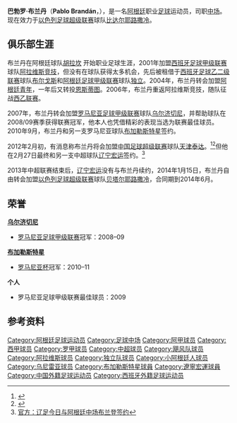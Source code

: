 {{noteta|G1=足球}}{{infobox Football biography
| playername     = 巴勃罗·布兰丹<br>Pablo Brandán
| image          = [[File:Pablo_Brandán.jpg|File:Pablo Brandán.jpg]]
| fullname       = Pablo Daniel Brandán
| height         = {{height|meter=1.80}}
| dateofbirth    = {{Birth date and age|1983|3|5|df=yes}}
| cityofbirth    = [[布宜诺斯艾利斯|布宜诺斯艾利斯]]
| countryofbirth = [[阿根廷|阿根廷]]
| currentclub    = [[贝塔尔耶路撒冷足球俱乐部|贝塔尔耶路撒冷]]
| clubnumber     = 25
| position       = [[中场#防守中场|防守中场]] / [[后卫_(足球)#边后卫|左后卫]]
| youthyears1    = | youthclubs1 =
| years1         = 2000 | clubs1 = [[胡拉坎竞技俱乐部|胡拉坎]]                         | caps1 = 25  | goals1 = 3
| years2         = 2001–2003 | clubs2 = [[阿拉维斯竞技|阿拉维斯竞技]]                                 | caps2 =  2  | goals2 = 0
| years3         = 2002      | clubs3 = → [[布尔戈斯足球俱乐部|布尔戈斯]] (租借)                        | caps3 = 10  | goals3 = 1
| years4         = 2003 | clubs4 = → [[独立竞技俱乐部|独立]] (租借)         | caps4 =  6  | goals4 = 0
| years5         = 2004–2005 | clubs5 = [[阿根廷青年|阿根廷青年]]                                    | caps5 = 13  | goals5 = 0
| years6         = 2005–2006 | clubs6 = [[恩斯蒂图竞技俱乐部|恩斯蒂图]]  | caps6 = 24  | goals6 = 2
| years7         = 2006–2007 | clubs7 = [[阿拉维斯竞技|阿拉维斯竞技]]                                      | caps7 = 18  | goals7 = 0
| years8         = 2007–2010 | clubs8 = [[乌尔济切尼足球俱乐部|乌尔济切尼]]                   | caps8 = 73  | goals8 = 5
| years9         = 2010–2012 | clubs9 = [[布加勒斯特星足球俱乐部|布加勒斯特星]]              | caps9 = 43  | goals9 = 0
| years10       =2012-2013 | clubs10 = [[辽宁宏运足球俱乐部|辽宁宏运]]                           | caps10 = 48  | goals10 = 1
| years11       =2014 | clubs11 = [[贝塔尔耶路撒冷足球俱乐部|贝塔尔耶路撒冷]]                     | caps11 = 7  | goals11 = 1     
| nationalyears1 =   | nationalteam1 = 阿根廷U-20             
| nationalcaps1  =   | nationalgoals1 = 
| pcupdate       = 2014年4月7日
| ntupdate       =
}}
'''巴勃罗·布兰丹'''（'''Pablo Brandán'''，{{bd|1983年|3月5日|||Brandan, Pablo}}），是一名[[阿根廷|阿根廷]]职业[[足球|足球]]运动员，司职[[中场|中场]]。现在效力于[[以色列足球超级联赛|以色列足球超级联赛]]球队[[比达尔耶路撒冷足球俱乐部|比达尔耶路撒冷]]。

==俱乐部生涯==
布兰丹在阿根廷球队[[胡拉坎竞技俱乐部|胡拉坎]] 开始职业足球生涯，2001年加盟[[西班牙足球甲级联赛|西班牙足球甲级联赛]]球队[[阿拉维斯竞技|阿拉维斯竞技]]，但没有在球队获得太多机会，先后被租借于[[西班牙足球乙二级联赛|西班牙足球乙二级联赛]]球队[[布尔戈斯足球俱乐部|布尔戈斯]]和[[阿根廷足球甲级联赛|阿根廷足球甲级联赛]]球队[[独立竞技俱乐部|独立]]。2004年，布兰丹转会加盟[[阿根廷青年|阿根廷青年]]，一年后又转投[[恩斯蒂图竞技俱乐部|恩斯蒂图]]。2006年，布兰丹重返阿拉维斯竞技，随队征战[[西班牙足球乙级联赛|西乙联赛]]。

2007年，布兰丹转会加盟[[罗马尼亚足球甲级联赛|罗马尼亚足球甲级联赛]]球队[[乌尔济切尼足球俱乐部|乌尔济切尼]]，并帮助球队在2008/09赛季获得联赛冠军，他本人也凭借精彩的表现当选为联赛最佳球员。2010年9月，布兰丹和另一支罗马尼亚球队[[布加勒斯特星足球俱乐部|布加勒斯特星]]签约。

2012年2月初，有消息称布兰丹将会加盟[[中国足球超级联赛|中国足球超级联赛]]球队[[天津泰达足球俱乐部|天津泰达]]。<ref>{{Cite web |url=http://sports.sina.com.cn/j/2012-02-07/04115932890.shtml |title=外媒曝泰达100万欧已敲定球星 拉美兽腰亦将加盟 |access-date=2012-02-29 |archive-date=2019-09-16 |archive-url=https://web.archive.org/web/20190916130035/http://sports.sina.com.cn/j/2012-02-07/04115932890.shtml |dead-url=no }}</ref><ref>{{Cite web |url=http://sports.sohu.com/20120206/n333905270.shtml |title=泰达绯闻外援不满老板不放人 直言希望转会天津 |access-date=2012-02-29 |archive-date=2020-12-03 |archive-url=https://web.archive.org/web/20201203173719/https://sports.sohu.com/20120206/n333905270.shtml |dead-url=no }}</ref>但他在2月27日最终和另一支中超球队[[辽宁宏运足球俱乐部|辽宁宏运]]签约。<ref>[http://news.goalhi.com/201202/120074.html 官方：辽足今日与阿根廷中场布兰登签约]</ref>

2013年中超联赛结束后，[[辽宁宏运|辽宁宏运]]没有与布兰丹续约，2014年1月15日，布兰丹自由转会加盟[[以色列足球超级联赛|以色列足球超级联赛]]球队[[贝塔尔耶路撒冷|贝塔尔耶路撒冷]]，合同期到2014年6月。

==荣誉==
'''[[乌尔济切尼足球俱乐部|乌尔济切尼]]'''
* [[罗马尼亚足球甲级联赛|罗马尼亚足球甲级联赛]]冠军：2008–09

'''[[布加勒斯特星足球俱乐部|布加勒斯特星]]'''
* [[罗马尼亚杯|罗马尼亚杯]]冠军：2010–11

'''个人'''
* 罗马尼亚足球甲级联赛最佳球员：2009

==参考资料==
{{reflist}}

{{2012年中超分类名单辽宁}}
{{2013年中超分类名单辽宁}}

{{DEFAULTSORT:Brandan, Pablo}}
[[Category:阿根廷足球运动员|Category:阿根廷足球运动员]]
[[Category:足球中场|Category:足球中场]]
[[Category:阿甲球员|Category:阿甲球员]]
[[Category:西甲球员|Category:西甲球员]]
[[Category:罗甲球员|Category:罗甲球员]]
[[Category:中超球员|Category:中超球员]]
[[Category:飓风队球员|Category:飓风队球员]]
[[Category:阿拉维斯球员|Category:阿拉维斯球员]]
[[Category:独立队球员|Category:独立队球员]]
[[Category:小阿根廷人球员|Category:小阿根廷人球员]]
[[Category:乌尼雷亚球员|Category:乌尼雷亚球员]]
[[Category:布加勒斯特星球員|Category:布加勒斯特星球員]]
[[Category:遼寧宏運球員|Category:遼寧宏運球員]]
[[Category:中国外籍足球运动员|Category:中国外籍足球运动员]]
[[Category:西班牙外籍足球运动员|Category:西班牙外籍足球运动员]]